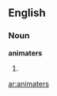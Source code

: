 ==English==

===Noun===
'''animaters'''

#{{plural of|animater}}

{{anagrams:en/aaeimnrst}}
[[ar:animaters]]